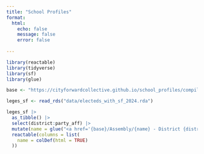 ```yaml
---
title: "School Profiles"
format: 
  html:
    echo: false
    message: false
    error: false
    
---
```


```r
library(reactable)
library(tidyverse)
library(sf)
library(glue)

base <- "https://cityforwardcollective.github.io/school_profiles/compiled_reports"

leges_sf <- read_rds("data/electeds_with_sf_2024.rda")

leges_sf |> 
  as_tibble() |> 
  select(district:party_aff) |> 
  mutate(name = glue("<a href='{base}/Assembly/{name} - District {district}.pdf'>{name}</a>")) |> 
  reactable(columns = list(
    name = colDef(html = TRUE)
  ))

```